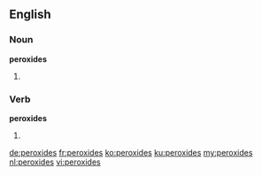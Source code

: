 ==English==

===Noun===
'''peroxides'''

# {{plural of|peroxide}}

===Verb===
'''peroxides'''

# {{third-person singular of|peroxide}}

[[de:peroxides]]
[[fr:peroxides]]
[[ko:peroxides]]
[[ku:peroxides]]
[[my:peroxides]]
[[nl:peroxides]]
[[vi:peroxides]]
